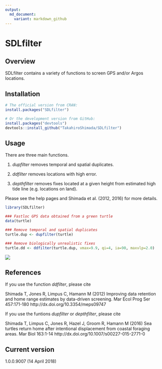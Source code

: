 ```yaml
---
output:
  md_document:
    variant: markdown_github
---
```


<!-- README.md is generated from README.Rmd. Please edit that file -->


SDLfilter
=========

Overview 
--------
SDLfilter contains a variety of functions to screen GPS and/or Argos locations. 


Installation
--------

```r
# The official version from CRAN:
install.packages("SDLfilter")

# Or the development version from GitHub:
install.packages("devtools")
devtools::install_github("TakahiroShimada/SDLfilter")
```

Usage
--------

There are three main functions.

1. *dupfilter* removes temporal and spatial duplicates.

2. *ddfilter* removes locations with high error.

3. *depthfilter* removes fixes located at a given height from estimated high tide line (e.g. locations on land). 

Please see the help pages and Shimada et al. (2012, 2016) for more details.

```r
library(SDLfilter)

### Fastloc GPS data obtained from a green turtle
data(turtle)

### Remove temporal and spatial duplicates
turtle.dup <- dupfilter(turtle)

### Remove biologically unrealistic fixes 
turtle.dd <- ddfilter(turtle.dup, vmax=9.9, qi=4, ia=90, maxvlp=2.0)
```


![](man/figures/README-example.png)


References
--------

If you use the function *ddfilter*, please cite

Shimada T, Jones R, Limpus C, Hamann M (2012) Improving data retention and home range estimates by data-driven screening. Mar Ecol Prog Ser 457:171-180 http://dx.doi.org/10.3354/meps09747

If you use the funtions *dupfilter* or *depthfilter*, please cite

Shimada T, Limpus C, Jones R, Hazel J, Groom R, Hamann M (2016) Sea turtles return home after intentional displacement from coastal foraging areas. Mar Biol 163:1-14 http://dx.doi.org/10.1007/s00227-015-2771-0


Current version
--------
1.0.0.9007 (14 April 2018)



